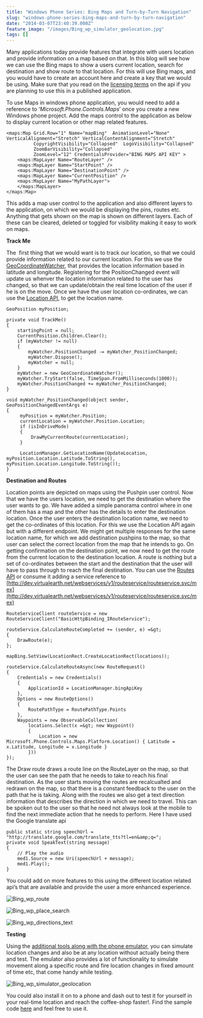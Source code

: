 ```yaml
---
title: "Windows Phone Series: Bing Maps and Turn-by-Turn Navigation"
slug: "windows-phone-series-bing-maps-and-turn-by-turn-navigation"
date: "2014-03-07T23:40:39.000Z"
feature_image: "/images/Bing_wp_simulator_geolocation.jpg"
tags: []
---
```


Many applications today provide features that integrate with users location and provide information on a map based on that. In this blog will see how we can use the Bing maps to show a users current location, search for destination and show route to that location. For this will use Bing maps, and you would have to create an account here and create a key that we would be using. Make sure that you read on the [licensing terms](http://www.microsoft.com/maps/product/terms.html) on the api if you are planning to use this in a published application.

To use Maps in windows phone application, you would need to add a reference to ‘_Microsoft.Phone.Controls.Maps_’ once you create a new Windows phone project. Add the maps control to the application as below to display current location or other map related features.

    <maps:Map Grid.Row="1" Name="mapBing"  AnimationLevel="None" VerticalAlignment="Stretch" VerticalContentAlignment="Stretch"
              CopyrightVisibility="Collapsed"  LogoVisibility="Collapsed"
              ZoomBarVisibility="Collapsed"
              ZoomLevel="12" CredentialsProvider="BING MAPS API KEY" >
        <maps:MapLayer Name="RouteLayer" />
        <maps:MapLayer Name="StartPoint" />
        <maps:MapLayer Name="DestinationPoint" />
        <maps:MapLayer Name="CurrentPosition" />
        <maps:MapLayer Name="MyPathLayer">
        </maps:MapLayer>
    </maps:Map>
    

This adds a map user control to the application and also different layers to the application, on which we would be displaying the pins, routes etc. Anything that gets shown on the map is shown on different layers. Each of these can be cleared, deleted or toggled for visibility making it easy to work on maps.

**Track Me**

The  first thing that we would want is to track our location, so that we could provide information related to our current location. For this we use the [GeoCoordinateWatcher](http://msdn.microsoft.com/en-us/library/system.device.location.geocoordinatewatcher\(v=vs.110\).aspx), that provides the location information based in latitude and longitude. Registering for the PositionChanged event will update us whenver the location information related to the user has changed, so that we can update/obtain the real time location of the user if he is on the move. Once we have the user location co-ordinates, we can use the [Location API](http://msdn.microsoft.com/en-us/library/ff701715.aspx), to get the location name.

    GeoPosition myPosition;
    
    private void TrackMe()
    {
        startingPoint = null;
        CurrentPosition.Children.Clear();
        if (myWatcher != null)
        {
            myWatcher.PositionChanged -= myWatcher_PositionChanged;
            myWatcher.Dispose();
            myWatcher = null;
        }
        myWatcher = new GeoCoordinateWatcher();
        myWatcher.TryStart(false, TimeSpan.FromMilliseconds(1000));
        myWatcher.PositionChanged += myWatcher_PositionChanged;
    }
    
    void myWatcher_PositionChanged(object sender, GeoPositionChangedEventArgs e)
    {
         myPosition = myWatcher.Position;
         currentLocation = myWatcher.Position.Location;
         if (isInDriveMode)
         {
             DrawMyCurrentRoute(currentLocation);
         }
    
         LocationManager.GetLocationName(UpdateLocation, myPosition.Location.Latitude.ToString(), myPosition.Location.Longitude.ToString());
    }
    

**Destination and Routes**

Location points are depicted on maps using the Pushpin user control. Now that we have the users location, we need to get the destination where the user wants to go. We have added a simple panorama control where in one of them has a map and the other has the details to enter the destination location. Once the user enters the destination location name, we need to get the co-ordinates of this location. For this we use the Location API again but with a different endpoint. We might get multiple responses for the same location name, for which we add destination pushpins to the map, so that user can select the correct location from the map that he intends to go. On getting confirmation on the destination point, we now need to get the route from the current location to the destination location. A route is nothing but a set of co-ordinates between the start and the destination that the user will have to pass through to reach the final destination. You can use the [Routes API](http://msdn.microsoft.com/en-us/library/ff701705.aspx) or consume it adding a service reference to [http://dev.virtualearth.net/webservices/v1/routeservice/routeservice.svc/mex](http://dev.virtualearth.net/webservices/v1/routeservice/routeservice.svc/mex)

    RouteServiceClient routeService = new RouteServiceClient("BasicHttpBinding_IRouteService");
    
    routeService.CalculateRouteCompleted += (sender, e) =&gt;
    {
        DrawRoute(e);
    };
    
    mapBing.SetView(LocationRect.CreateLocationRect(locations));
    
    routeService.CalculateRouteAsync(new RouteRequest()
    {
        Credentials = new Credentials()
        {
            ApplicationId = LocationManager.bingApiKey
        },
        Options = new RouteOptions()
        {
            RoutePathType = RoutePathType.Points
        },
        Waypoints = new ObservableCollection(
            locations.Select(x =&gt; new Waypoint()
            {
                Location = new Microsoft.Phone.Controls.Maps.Platform.Location() { Latitude = x.Latitude, Longitude = x.Longitude }
            }))
    });
    

The Draw route draws a route line on the RouteLayer on the map, so that the user can see the path that he needs to take to reach his final destination. As the user starts moving the routes are recalcualted and redrawn on the map, so that there is a constant feedback to the user on the path that he is taking. Along with the routes we also get a text direction information that describes the direction in which we need to travel. This can be spoken out to the user so that he need not always look at the mobile to find the next immediate action that he needs to perform. Here I have used the Google translate api

    public static string speechUrl = "http://translate.google.com/translate_tts?tl=en&amp;q=";
    private void SpeakText(string message)
    {
        // Play the audio
        med1.Source = new Uri(speechUrl + message);
        med1.Play();
    }
    

You could add on more features to this using the different location related api’s that are available and provide the user a more enhanced experience.

![Bing_wp_route](/images/Bing_wp_route.jpg)

![Bing_wp_place_search](/images/Bing_wp_place_search.jpg)

![Bing_wp_directions_text](/images/Bing_wp_directions_text.jpg)

**Testing**

Using the [additional tools along with the phone emulator](http://msdn.microsoft.com/en-us/library/windowsphone/develop/hh202933\(v=vs.105\).aspx), you can simulate location changes and also be at any location without actually being there and test. The emulator also provides a lot of functionality to simulate movement along a specific route and fire location changes in fixed amount of time etc, that come handy while testing.

![Bing_wp_simulator_geolocation](/images/Bing_wp_simulator_geolocation.jpg)

You could also install it on to a phone and dash out to test it for yourself in your real-time location and reach the coffee-shop faster!. Find the sample code [here](https://github.com/rahulpnath/Blog/tree/master/SimpleGPS) and feel free to use it.